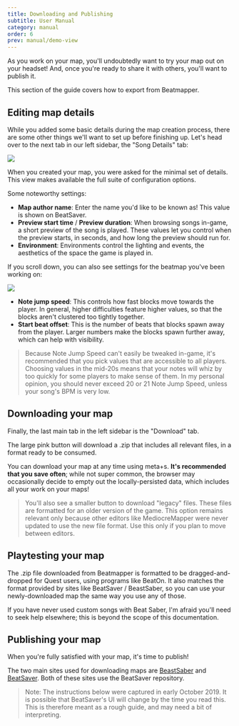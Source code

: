 ```yaml
---
title: Downloading and Publishing
subtitle: User Manual
category: manual
order: 6
prev: manual/demo-view
---
```


As you work on your map, you'll undoubtedly want to try your map out on your headset! And, once you're ready to share it with others, you'll want to publish it.

This section of the guide covers how to export from Beatmapper.

## Editing map details

While you added some basic details during the map creation process, there are some other things we'll want to set up before finishing up. Let's head over to the next tab in our left sidebar, the "Song Details" tab:

![](./images/song-details-view.png)

When you created your map, you were asked for the minimal set of details. This view makes available the full suite of configuration options.

Some noteworthy settings:

- **Map author name**: Enter the name you'd like to be known as! This value is shown on BeatSaver.
- **Preview start time** / **Preview duration**: When browsing songs in-game, a short preview of the song is played. These values let you control when the preview starts, in seconds, and how long the preview should run for.
- **Environment**: Environments control the lighting and events, the aesthetics of the space the game is played in.

If you scroll down, you can also see settings for the beatmap you've been working on:

![](./images/edit-beatmaps.png)

- **Note jump speed**: This controls how fast blocks move towards the player. In general, higher difficulties feature higher values, so that the blocks aren't clustered too tightly together.
- **Start beat offset**: This is the number of beats that blocks spawn away from the player. Larger numbers make the blocks spawn further away, which can help with visibility.

> Because Note Jump Speed can't easily be tweaked in-game, it's recommended that you pick values that are accessible to all players. Choosing values in the mid-20s means that your notes will whiz by too quickly for some players to make sense of them. In my personal opinion, you should never exceed 20 or 21 Note Jump Speed, unless your song's BPM is very low.

## Downloading your map

Finally, the last main tab in the left sidebar is the "Download" tab.

The large pink button will download a .zip that includes all relevant files, in a format ready to be consumed.

You can download your map at any time using <Shortcut>meta+s</Shortcut>. **It's recommended that you save often**; while not super common, the browser may occasionally decide to empty out the locally-persisted data, which includes all your work on your maps!

> You'll also see a smaller button to download "legacy" files. These files are formatted for an older version of the game. This option remains relevant only because other editors like MediocreMapper were never updated to use the new file format. Use this only if you plan to move between editors.

## Playtesting your map

The .zip file downloaded from Beatmapper is formatted to be dragged-and-dropped for Quest users, using programs like BeatOn. It also matches the format provided by sites like BeatSaver / BeastSaber, so you can use your newly-downloaded map the same way you use any of those.

If you have never used custom songs with Beat Saber, I'm afraid you'll need to seek help elsewhere; this is beyond the scope of this documentation.

## Publishing your map

When you're fully satisfied with your map, it's time to publish!

The two main sites used for downloading maps are [BeastSaber](http://bsaber.com) and [BeatSaver](http://beatsaver.com). Both of these sites use the BeatSaver repository.

> Note: The instructions below were captured in early October 2019. It is possible that BeatSaver's UI will change by the time you read this. This is therefore meant as a rough guide, and may need a bit of interpreting.
